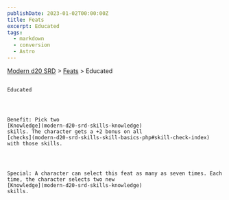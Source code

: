 ```yaml
---
publishDate: 2023-01-02T00:00:00Z
title: Feats
excerpt: Educated
tags:
  - markdown
  - conversion
  - Astro
---
```


[Modern d20 SRD](/#modernD20) > [Feats](modern-d20-srd-feats-index) > Educated

##

    Educated




    Benefit: Pick two
    [Knowledge](modern-d20-srd-skills-knowledge)
    skills. The character gets a +2 bonus on all
    [checks](modern-d20-srd-skills-skill-basics-php#skill-check-index)
    with those skills.




    Special: A character can select this feat as many as seven times. Each time, the character selects two new
    [Knowledge](modern-d20-srd-skills-knowledge)
    skills.
